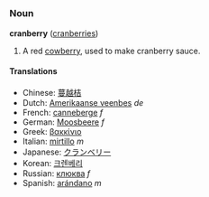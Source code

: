 =={{en}}==
===Noun===
'''cranberry''' ([[cranberries]])

#A red [[cowberry]], used to make cranberry sauce.

====Translations====
*Chinese: [[蔓越桔]]
*Dutch: [[Amerikaanse veenbes]] ''de''
*French: [[canneberge]] ''f''
*German: [[Moosbeere]] ''f''
*Greek: [[βακκίνιο]]
*Italian: [[mirtillo]] ''m''
*Japanese: [[クランベリー]]
*Korean: [[크렌베리]]
*Russian: [[клюква]] ''f''
*Spanish: [[arándano]] ''m''

{{stub}}